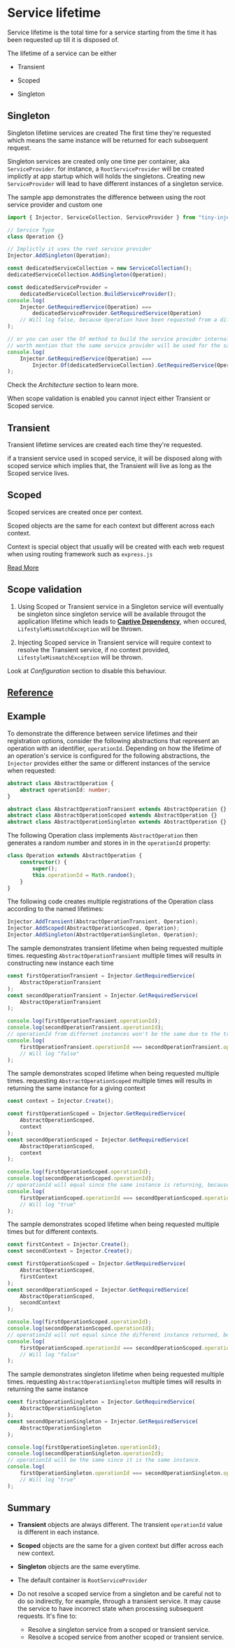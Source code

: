 # Service lifetime

Service lifetime is the total time for a service starting from the time it has been requested up till it is disposed of.

The lifetime of a service can be either

- Transient

- Scoped

- Singleton

## Singleton

Singleton lifetime services are created The first time they're requested which means the same instance will be returned for each subsequent request.

Singleton services are created only one time per container, aka `ServiceProvider`. for instance, a `RootServiceProvider` will be created implictly at app startup which will holds the singletons.
Creating new `ServiceProvider` will lead to have different instances of a singleton service.

The sample app demonstrates the difference between using the root service provider and custom one

```typescript
import { Injector, ServiceCollection, ServiceProvider } from "tiny-injector";

// Service Type
class Operation {}

// Implictly it uses the root service provider
Injector.AddSingleton(Operation);

const dedicatedServiceCollection = new ServiceCollection();
dedicatedServiceCollection.AddSingleton(Operation);

const dedicatedServiceProvider =
	dedicatedServiceCollection.BuildServiceProvider();
console.log(
	Injector.GetRequiredService(Operation) ===
		dedicatedServiceProvider.GetRequiredService(Operation)
	// Will log false, because Operation have been requested from a different service provider
);

// or you can user the Of method to build the service provider internally
// worth mention that the same service provider will be used for the same serviceCollection instance
console.log(
	Injector.GetRequiredService(Operation) ===
		Injector.Of(dedicatedServiceCollection).GetRequiredService(Operation)
);
```

Check the _Architecture_ section to learn more.

When scope validation is enabled you cannot inject either Transient or Scoped service.

## Transient

Transient lifetime services are created each time they're requested.

if a transient service used in scoped service, it will be disposed along with scoped service which implies that, the Transient will live as long as the Scoped service lives.

## Scoped

Scoped services are created once per context.

Scoped objects are the same for each context but different across each context.

Context is special object that usually will be created with each web request when using routing framework such as `express.js`

[Read More](https://docs.microsoft.com/en-us/dotnet/core/extensions/dependency-injection#scoped)

## Scope validation

1. Using Scoped or Transient service in a Singleton service will eventually be singleton since singleton service will be available througot the application lifetime which leads to [**Captive Dependency**](https://blog.ploeh.dk/2014/06/02/captive-dependency/), when occured, `LifestyleMismatchException` will be thrown.

2. Injecting Scoped service in Transient service will require context to resolve the Transient service, if no context provided, `LifestyleMismatchException` will be thrown.

Look at _Configuration_ section to disable this behaviour.

## [Reference](https://docs.microsoft.com/en-us/dotnet/core/extensions/dependency-injection)

## Example

To demonstrate the difference between service lifetimes and their registration options,
consider the following abstractions that represent an operation with an identifier, `operationId`.
Depending on how the lifetime of an operation's service is configured for the following abstractions, the `Injector` provides
either the same or different instances of the service when requested:

```typescript
abstract class AbstractOperation {
	abstract operationId: number;
}

abstract class AbstractOperationTransient extends AbstractOperation {}
abstract class AbstractOperationScoped extends AbstractOperation {}
abstract class AbstractOperationSingleton extends AbstractOperation {}
```

The following Operation class implements `AbstractOperation` then generates a random number and stores in in the `operationId` property:

```typescript
class Operation extends AbstractOperation {
	constructor() {
		super();
		this.operationId = Math.random();
	}
}
```

The following code creates multiple registrations of the Operation class according to the named lifetimes:

```typescript
Injector.AddTransient(AbstractOperationTransient, Operation);
Injector.AddScoped(AbstractOperationScoped, Operation);
Injector.AddSingleton(AbstractOperationSingleton, Operation);
```

The sample demonstrates transient lifetime when being requested multiple times.
requesting `AbstractOperationTransient` multiple times will results in constructing new instance each time

```typescript
const firstOperationTransient = Injector.GetRequiredService(
	AbstractOperationTransient
);
const secondOperationTransient = Injector.GetRequiredService(
	AbstractOperationTransient
);

console.log(firstOperationTransient.operationId);
console.log(secondOperationTransient.operationId);
// operationId from differnet instances won't be the same due to the transient lifetime.
console.log(
	firstOperationTransient.operationId === secondOperationTransient.operationId
	// Will log "false"
);
```

The sample demonstrates scoped lifetime when being requested multiple times.
requesting `AbstractOperationScoped` multiple times will results in returning the same instance for a giving context

```typescript
const context = Injector.Create();

const firstOperationScoped = Injector.GetRequiredService(
	AbstractOperationScoped,
	context
);
const secondOperationScoped = Injector.GetRequiredService(
	AbstractOperationScoped,
	context
);

console.log(firstOperationScoped.operationId);
console.log(secondOperationScoped.operationId);
// operationId will equal since the same instance is returning, because we used the same context in each requeest
console.log(
	firstOperationScoped.operationId === secondOperationScoped.operationId
	// Will log "true"
);
```

The sample demonstrates scoped lifetime when being requested multiple times but for different contexts.

```typescript
const firstContext = Injector.Create();
const secondContext = Injector.Create();

const firstOperationScoped = Injector.GetRequiredService(
	AbstractOperationScoped,
	firstContext
);
const secondOperationScoped = Injector.GetRequiredService(
	AbstractOperationScoped,
	secondContext
);

console.log(firstOperationScoped.operationId);
console.log(secondOperationScoped.operationId);
// operationId will not equal since the different instance returned, because we used different context in each requeest
console.log(
	firstOperationScoped.operationId === secondOperationScoped.operationId
	// Will log "false"
);
```

The sample demonstrates singleton lifetime when being requested multiple times.
requesting `AbstractOperationSingleton` multiple times will results in returning the same instance

```typescript
const firstOperationSingleton = Injector.GetRequiredService(
	AbstractOperationSingleton
);
const secondOperationSingleton = Injector.GetRequiredService(
	AbstractOperationSingleton
);

console.log(firstOperationSingleton.operationId);
console.log(secondOperationSingleton.operationId);
// operationId will be the same since it is the same instance.
console.log(
	firstOperationSingleton.operationId === secondOperationSingleton.operationId
	// Will log "true"
);
```

## Summary

- **Transient** objects are always different. The transient `operationId` value is different in each instance.
- **Scoped** objects are the same for a given context but differ across each new context.
- **Singleton** objects are the same everytime.
- The default container is `RootServiceProvider`
- Do not resolve a scoped service from a singleton and be careful not to do so indirectly, for example, through a transient service. It may cause the service to have incorrect state when processing subsequent requests. It's fine to:

  - Resolve a singleton service from a scoped or transient service.
  - Resolve a scoped service from another scoped or transient service.
